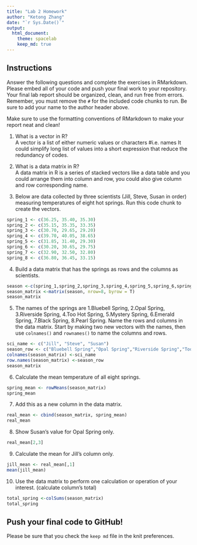 ```yaml
---
title: "Lab 2 Homework"
author: "Ketong Zhang"
date: "`r Sys.Date()`"
output:
  html_document: 
    theme: spacelab
    keep_md: true
---
```


## Instructions
Answer the following questions and complete the exercises in RMarkdown. Please embed all of your code and push your final work to your repository. Your final lab report should be organized, clean, and run free from errors. Remember, you must remove the `#` for the included code chunks to run. Be sure to add your name to the author header above.  

Make sure to use the formatting conventions of RMarkdown to make your report neat and clean!  

1. What is a vector in R?  
A vector is a list of either numeric values or characters #i.e. names 
It could simplify long list of values into a short expression that reduce the redundancy of codes. 

2. What is a data matrix in R?  
A data matrix in R is a series of stacked vectors like a data table and you could arrange them into column and row, you could also give column and row corresponding name.

3. Below are data collected by three scientists (Jill, Steve, Susan in order) measuring temperatures of eight hot springs. Run this code chunk to create the vectors.  
```r
spring_1 <- c(36.25, 35.40, 35.30)
spring_2 <- c(35.15, 35.35, 33.35)
spring_3 <- c(30.70, 29.65, 29.20)
spring_4 <- c(39.70, 40.05, 38.65)
spring_5 <- c(31.85, 31.40, 29.30)
spring_6 <- c(30.20, 30.65, 29.75)
spring_7 <- c(32.90, 32.50, 32.80)
spring_8 <- c(36.80, 36.45, 33.15)
```


4. Build a data matrix that has the springs as rows and the columns as scientists. 
```r
season <-c(spring_1,spring_2,spring_3,spring_4,spring_5,spring_6,spring_7,spring_8)
season_matrix <-matrix(season, nrow=8, byrow = T)
season_matrix

```

5. The names of the springs are 1.Bluebell Spring, 2.Opal Spring, 3.Riverside Spring, 4.Too Hot Spring, 5.Mystery Spring, 6.Emerald Spring, 7.Black Spring, 8.Pearl Spring. Name the rows and columns in the data matrix. Start by making two new vectors with the names, then use `colnames()` and `rownames()` to name the columns and rows.
```r
sci_name <- c("Jill", "Steve", "Susan")
season_row <- c("Bluebell Spring","Opal Spring","Riverside Spring","Too Hot Spring","Mystery Spring","Emerald Spring","Black Spring","Pearl Spring")
colnames(season_matrix) <-sci_name
row.names(season_matrix) <-season_row
season_matrix
```

6. Calculate the mean temperature of all eight springs.
```r
spring_mean <- rowMeans(season_matrix)
spring_mean
```


7. Add this as a new column in the data matrix.  
```r
real_mean <- cbind(season_matrix, spring_mean)
real_mean
```

8. Show Susan's value for Opal Spring only.
```r
real_mean[2,3]
```


9. Calculate the mean for Jill's column only.  
```r
jill_mean <- real_mean[,1]
mean(jill_mean)

```


10. Use the data matrix to perform one calculation or operation of your interest.  (calculate column's total)
```r
total_spring <-colSums(season_matrix)
total_spring
```


## Push your final code to GitHub!
Please be sure that you check the `keep md` file in the knit preferences.  